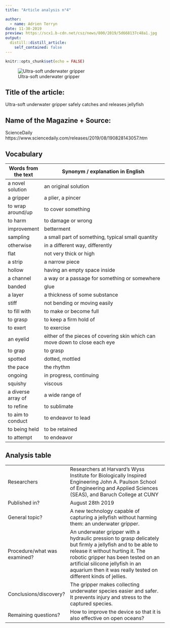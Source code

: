 ```yaml
---
title: "Article analysis n°4"

author:
  - name: Adrien Terryn
date: 11-30-2019
preview: https://scx1.b-cdn.net/csz/news/800/2019/5d668137c48a1.jpg
output:
  distill::distill_article:
    self_contained: false
---
```


```r
knitr::opts_chunk$set(echo = FALSE)
```

![Ultra-soft underwater gripper](https://scx1.b-cdn.net/csz/news/800/2019/5d668137c48a1.jpg)

## Title of the article:

Ultra-soft underwater gripper safely catches and releases jellyfish

## Name of the Magazine + Source:

ScienceDaily https://www.sciencedaily.com/releases/2019/08/190828143057.htm

## Vocabulary

| Words from the text | Synonym / explanation in English                                            |
| ------------------- | --------------------------------------------------------------------------- |
| a novel solution    | an original solution                                                        |
| a gripper           | a plier, a pincer                                                           |
| to wrap around/up   | to cover something                                                          |
| to harm             | to damage or wrong                                                          |
| improvement         | betterment                                                                  |
| sampling            | a small part of something, typical small quantity                           |
| otherwise           | in a different way, differently                                             |
| flat                | not very thick or high                                                      |
| a strip             | a narrow piece                                                              |
| hollow              | having an empty space inside                                                |
| a channel           | a way or a passage for something or somewhere                               |
| banded              | glue                                                                        |
| a layer             | a thickness of some substance                                               |
| stiff               | not bending or moving easily                                                |
| to fill with        | to make or become full                                                      |
| to grasp            | to keep a firm hold of                                                      |
| to exert            | to exercise                                                                 |
| an eyelid           | either of the pieces of covering skin which can move down to close each eye |
| to grap             | to grasp                                                                    |
| spotted             | dotted, mottled                                                             |
| the pace            | the rhythm                                                                  |
| ongoing             | in progress, continuing                                                     |
| squishy             | viscous                                                                     |
| a diverse array of  | a wide range of                                                             |
| to refine           | to sublimate                                                                |
| to aim to conduct   | to endeavor to lead                                                         |
| to being held       | to be retained                                                              |
| to attempt          | to endeavor                                                                 |

## Analysis table 

|                              |                                                                                                                                                                                                                                                                                              |
| ---------------------------- | -------------------------------------------------------------------------------------------------------------------------------------------------------------------------------------------------------------------------------------------------------------------------------------------- |
| Researchers                  | Researchers at Harvard's Wyss Institute for Biologically Inspired Engineering John A. Paulson School of Engineering and Applied Sciences (SEAS), and Baruch College at CUNY                                                                                                                  |
| Published in?                | August 28th 2019                                                                                                                                                                                                                                                                             |
| General topic?               | A new technology capable of capturing a jellyfish without harming them: an underwater gripper.                                                                                                                                                                                               |
| Procedure/what was examined? | An underwater gripper with a hydraulic pression to grasp delicately but firmly a jellyfish and  to be able to release it without hurting it. The robotic gripper has been tested on an artificial silicone jellyfish in an aquarium then it was really tested on different kinds of jellies. |
| Conclusions/discovery?       | The gripper makes collecting underwater species easier and safer. It prevents injury and stress to the captured  species.                                                                                                                                                                    |
| Remaining questions?         | How to improve the device so that it is also effective on open oceans?                                                                                                                                                                                                                       |



